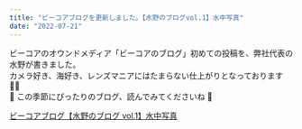 ```yaml
---
title: "ビーコアブログを更新しました。【水野のブログvol.1】水中写真"
date: "2022-07-21"
---
```


ビーコアのオウンドメディア「ビーコアのブログ」初めての投稿を、弊社代表の水野が書きました。\
カメラ好き、海好き、レンズマニアにはたまらない仕上がりとなっております 💁‍♀️ \
🐠 この季節にぴったりのブログ、読んでみてくださいね 🤿

[ビーコアブログ【水野のブログ vol.1】水中写真](https://bcore.biz/blogs/blog-2022-0721)
